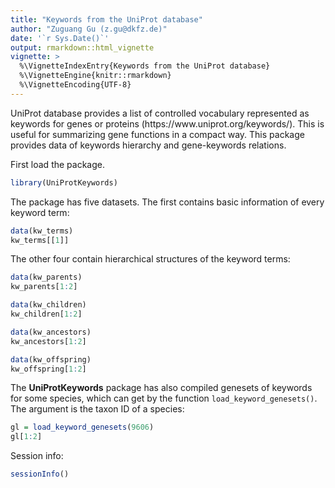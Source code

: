 ```yaml
---
title: "Keywords from the UniProt database"
author: "Zuguang Gu (z.gu@dkfz.de)"
date: '`r Sys.Date()`'
output: rmarkdown::html_vignette
vignette: >
  %\VignetteIndexEntry{Keywords from the UniProt database}
  %\VignetteEngine{knitr::rmarkdown}
  %\VignetteEncoding{UTF-8}
---
```



UniProt database provides a list of controlled vocabulary represented as keywords
for genes or proteins (https://www.uniprot.org/keywords/). This is useful for summarizing gene functions in a compact way. This package
provides data of keywords hierarchy and gene-keywords relations.


First load the package.

```r
library(UniProtKeywords)
```

The package has five datasets. The first contains basic information of every keyword term:

```r
data(kw_terms)
kw_terms[[1]]
```


The other four contain hierarchical structures of the keyword terms:

```r
data(kw_parents)
kw_parents[1:2]

data(kw_children)
kw_children[1:2]

data(kw_ancestors)
kw_ancestors[1:2]

data(kw_offspring)
kw_offspring[1:2]
```

The **UniProtKeywords** package has also compiled genesets of keywords for some species, which can get by the function `load_keyword_genesets()`.
The argument is the taxon ID of a species:

```r
gl = load_keyword_genesets(9606)
gl[1:2]
```

Session info:

```r
sessionInfo()
```
